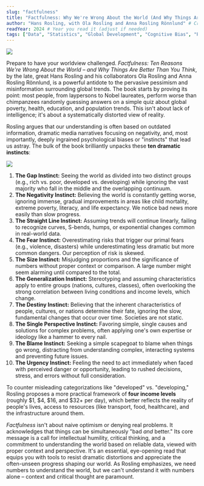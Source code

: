 ```yaml
---
slug: "factfulness"
title: "Factfulness: Why We're Wrong About the World (And Why Things Are Better Than You Think)"
author: "Hans Rosling, with Ola Rosling and Anna Rosling Rönnlund" # Crediting all authors
readYear: 2024 # Year you read it (adjust if needed)
tags: ["Data", "Statistics", "Global Development", "Cognitive Bias", "Psychology", "Non-Fiction", "Worldview", "Optimism", "Critical Thinking", "Misconceptions", "Progress"]
---
```


![](https://res.cloudinary.com/donfg7m07/image/upload/v1743806617/factfullness-000_bk1tmb.png)

Prepare to have your worldview challenged. *Factfulness: Ten Reasons We're Wrong About the World – and Why Things Are Better Than You Think*, by the late, great Hans Rosling and his collaborators Ola Rosling and Anna Rosling Rönnlund, is a powerful antidote to the pervasive pessimism and misinformation surrounding global trends. The book starts by proving its point: most people, from laypersons to Nobel laureates, perform worse than chimpanzees randomly guessing answers on a simple quiz about global poverty, health, education, and population trends. This isn't about lack of intelligence; it's about a systematically distorted view of reality.

Rosling argues that our understanding is often based on outdated information, dramatic media narratives focusing on negativity, and, most importantly, deeply ingrained psychological biases or "instincts" that lead us astray. The bulk of the book brilliantly unpacks these **ten dramatic instincts**:

![](https://res.cloudinary.com/donfg7m07/image/upload/v1743806611/factfullness-001_vapj27.png)

1.  **The Gap Instinct:** Seeing the world as divided into two distinct groups (e.g., rich vs. poor, developed vs. developing) while ignoring the vast majority who fall in the middle and the overlapping continuum.
2.  **The Negativity Instinct:** Believing the world is constantly getting worse, ignoring immense, gradual improvements in areas like child mortality, extreme poverty, literacy, and life expectancy. We notice bad news more easily than slow progress.
3.  **The Straight Line Instinct:** Assuming trends will continue linearly, failing to recognize curves, S-bends, humps, or exponential changes common in real-world data.
4.  **The Fear Instinct:** Overestimating risks that trigger our primal fears (e.g., violence, disasters) while underestimating less dramatic but more common dangers. Our perception of risk is skewed.
5.  **The Size Instinct:** Misjudging proportions and the significance of numbers without proper context or comparison. A large number might seem alarming until compared to the total.
6.  **The Generalization Instinct:** Stereotyping and assuming characteristics apply to entire groups (nations, cultures, classes), often overlooking the strong correlation between living conditions and income levels, which change.
7.  **The Destiny Instinct:** Believing that the inherent characteristics of people, cultures, or nations determine their fate, ignoring the slow, fundamental changes that occur over time. Societies are not static.
8.  **The Single Perspective Instinct:** Favoring simple, single causes and solutions for complex problems, often applying one's own expertise or ideology like a hammer to every nail.
9.  **The Blame Instinct:** Seeking a simple scapegoat to blame when things go wrong, distracting from understanding complex, interacting systems and preventing future issues.
10. **The Urgency Instinct:** Feeling the need to act immediately when faced with perceived danger or opportunity, leading to rushed decisions, stress, and errors without full consideration.

To counter misleading categorizations like "developed" vs. "developing," Rosling proposes a more practical framework of **four income levels** (roughly $1, $4, $16, and $32+ per day), which better reflects the reality of people's lives, access to resources (like transport, food, healthcare), and the infrastructure around them.

*Factfulness* isn't about naive optimism or denying real problems. It acknowledges that things can be simultaneously "bad *and* better." Its core message is a call for intellectual humility, critical thinking, and a commitment to understanding the world based on reliable data, viewed with proper context and perspective. It's an essential, eye-opening read that equips you with tools to resist dramatic distortions and appreciate the often-unseen progress shaping our world. As Rosling emphasizes, we need numbers to understand the world, but we can't understand it with numbers alone – context and critical thought are paramount.